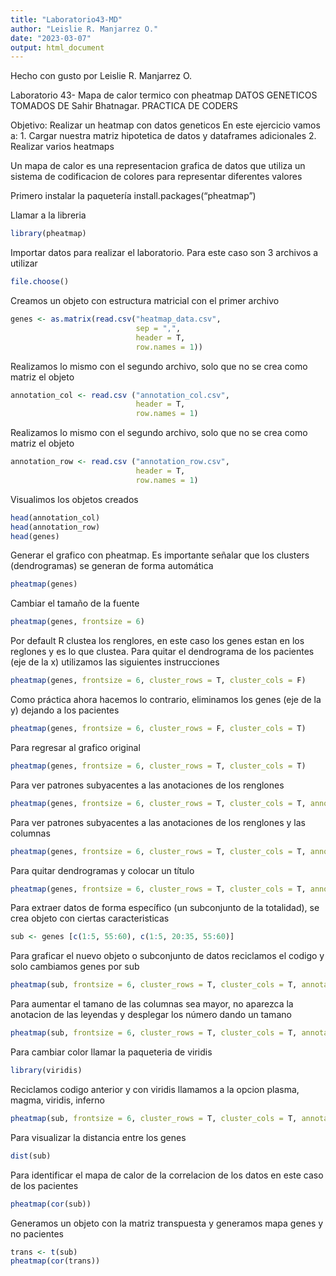 ```yaml
---
title: "Laboratorio43-MD"
author: "Leislie R. Manjarrez O."
date: "2023-03-07"
output: html_document
---
```


Hecho con gusto por Leislie R. Manjarrez O.

Laboratorio 43- Mapa de calor termico con pheatmap
DATOS GENETICOS TOMADOS DE Sahir Bhatnagar.
PRACTICA DE CODERS

Objetivo: Realizar un heatmap con datos geneticos 
En este ejercicio vamos a:
1. Cargar nuestra matriz hipotetica de datos y dataframes adicionales
2. Realizar varios heatmaps

Un mapa de calor es una representacion grafica de datos que utiliza un sistema de codificacion de colores para representar diferentes valores

Primero instalar la paquetería 
install.packages("pheatmap")

Llamar a la libreria
```r
library(pheatmap)
```

Importar datos para realizar el laboratorio. Para este caso son 3 archivos a utilizar
```r
file.choose()
```

Creamos un objeto con estructura matricial con el primer archivo
```r
genes <- as.matrix(read.csv("heatmap_data.csv", 
                            sep = ",",
                            header = T,
                            row.names = 1))
```

Realizamos lo mismo con el segundo archivo, solo que no se crea como matriz el objeto
```r
annotation_col <- read.csv ("annotation_col.csv", 
                            header = T,
                            row.names = 1)
```

Realizamos lo mismo con el segundo archivo, solo que no se crea como matriz el objeto
```r
annotation_row <- read.csv ("annotation_row.csv", 
                            header = T,
                            row.names = 1)
```
 
Visualimos los objetos creados
```r
head(annotation_col)
head(annotation_row)
head(genes)
```

Generar el grafico con pheatmap. Es importante señalar que los clusters (dendrogramas) se generan de forma automática
```r
pheatmap(genes)
```

Cambiar el tamaño de la fuente
```r
pheatmap(genes, frontsize = 6)
```

Por default R clustea los renglores, en este caso los genes estan en los reglones y es lo que clustea. Para quitar el dendrograma de los pacientes (eje de la x) utilizamos las siguientes instrucciones
```r
pheatmap(genes, frontsize = 6, cluster_rows = T, cluster_cols = F)
```

Como práctica ahora hacemos lo contrario, eliminamos los genes (eje de la y) dejando a los pacientes
```r
pheatmap(genes, frontsize = 6, cluster_rows = F, cluster_cols = T)
```

Para regresar al grafico original
```r
pheatmap(genes, frontsize = 6, cluster_rows = T, cluster_cols = T)
```

Para ver patrones subyacentes a las anotaciones de los renglones
```r
pheatmap(genes, frontsize = 6, cluster_rows = T, cluster_cols = T, annotation_row = annotation_row)
```

Para ver patrones subyacentes a las anotaciones de los renglones y las columnas
```r
pheatmap(genes, frontsize = 6, cluster_rows = T, cluster_cols = T, annotation_row = annotation_row, annotation_col = annotation_col)
```

Para quitar dendrogramas y colocar un título
```r
pheatmap(genes, frontsize = 6, cluster_rows = T, cluster_cols = T, annotation_row = annotation_row, annotation_col = annotation_col, treeheight_row = 0, treeheight_col = 0, main = "Expresión Genética")
```

Para extraer datos de forma específico (un subconjunto de la totalidad), se crea objeto con ciertas caracteristicas
```r
sub <- genes [c(1:5, 55:60), c(1:5, 20:35, 55:60)]
```

Para graficar el nuevo objeto o subconjunto de datos reciclamos el codigo y solo cambiamos genes por sub
```r
pheatmap(sub, frontsize = 6, cluster_rows = T, cluster_cols = T, annotation_row = annotation_row, annotation_col = annotation_col, treeheight_row = 0, treeheight_col = 0, main = "Expresión Genética")
```

Para aumentar el tamano de las columnas sea mayor, no aparezca la anotacion de las leyendas y desplegar los número dando un tamano
```r
pheatmap(sub, frontsize = 6, cluster_rows = T, cluster_cols = T, annotation_row = annotation_row, annotation_col = annotation_col, treeheight_row = 0, treeheight_col = 0, main = "Expresión Genética", fontsize = 8, annotation_legend = FALSE,  display_numbers = TRUE, fontsize_number = 6)
```

Para cambiar color llamar la paqueteria de viridis
```r
library(viridis)
```

Reciclamos codigo anterior y con viridis llamamos a la opcion plasma, magma, viridis, inferno
```r
pheatmap(sub, frontsize = 6, cluster_rows = T, cluster_cols = T, annotation_row = annotation_row, annotation_col = annotation_col, treeheight_row = 0, treeheight_col = 0, main = "Expresión Genética", fontsize = 8, annotation_legend = FALSE,         display_numbers = TRUE, fontsize_number = 6, col = viridis_pal(option = "inferno") (6))
```

Para visualizar la distancia entre los genes
```r
dist(sub)
```

Para identificar el mapa de calor de la correlacion de los datos en este caso de los pacientes
```r
pheatmap(cor(sub))
```

Generamos un objeto con la matriz transpuesta y generamos mapa genes y no pacientes
```r
trans <- t(sub)
pheatmap(cor(trans))
```
